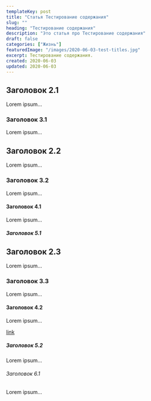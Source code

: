 ```yaml
---
templateKey: post
title: "Статья Тестирование содержания"
slug: ""
heading: "Тестирование содержания"
description: "Это статья про Тестирование содержания"
draft: false
categories: ["Жизнь"]
featuredImage: "/images/2020-06-03-test-titles.jpg"
excerpt: Тестирование содержания.
created: 2020-06-03
updated: 2020-06-03
---
```


## Заголовок 2.1

Lorem ipsum...

### Заголовок 3.1

Lorem ipsum...

## Заголовок 2.2

Lorem ipsum...

### Заголовок 3.2

Lorem ipsum...

#### Заголовок 4.1

Lorem ipsum...

##### Заголовок 5.1

## Заголовок 2.3

Lorem ipsum...

### Заголовок 3.3

Lorem ipsum...

#### Заголовок 4.2

Lorem ipsum...

[link](https://google.com)

##### Заголовок 5.2

Lorem ipsum...

###### Заголовок 6.1

Lorem ipsum...
